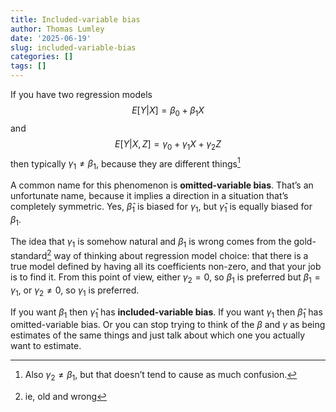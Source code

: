 ```yaml
---
title: Included-variable bias
author: Thomas Lumley
date: '2025-06-19'
slug: included-variable-bias
categories: []
tags: []
---
```


If you have two regression models
$$E[Y|X]=\beta_0+\beta_1X$$
and
$$E[Y|X,Z]=\gamma_0+\gamma_1X+\gamma_2Z$$
then typically $\gamma_1\neq\beta_1$, because they are different things^[Also $\gamma_2\neq\beta_1$, but that doesn't tend to cause as much confusion.]

A common name for this phenomenon is **omitted-variable bias**. That's an unfortunate name, because it implies a direction in a situation that's completely symmetric. Yes,  $\hat\beta_1$ is biased for $\gamma_1$, but $\hat\gamma_1$ is equally biased for $\beta_1$.  

The idea that $\gamma_1$ is somehow natural and $\beta_1$ is wrong comes from the gold-standard^[ie, old and wrong] way of thinking about regression model choice: that there is a true model defined by having all its coefficients non-zero, and that your job is to find it.  From this point of view, either $\gamma_2=0$, so $\beta_1$ is preferred but $\beta_1=\gamma_1$, or $\gamma_2\neq 0$, so $\gamma_1$ is preferred. 

If you want $\beta_1$ then $\hat\gamma_1$ has **included-variable bias**. If you want $\gamma_1$ then $\hat\beta_1$ has omitted-variable bias. Or you can stop trying to think of the $\beta$ and $\gamma$ as being estimates of the same things and just talk about which one you actually want to estimate. 